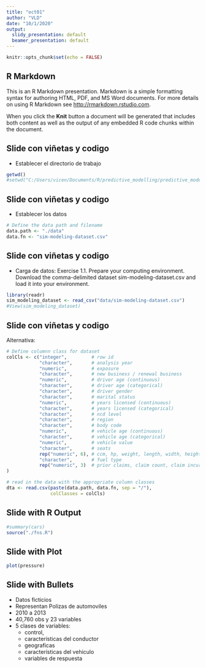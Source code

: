 ```yaml
---
title: "oct01"
author: "VLD"
date: "10/1/2020"
output:
  slidy_presentation: default
  beamer_presentation: default
---
```


```r
knitr::opts_chunk$set(echo = FALSE)
```

## R Markdown

This is an R Markdown presentation. Markdown is a simple formatting syntax for authoring HTML, PDF, and MS Word documents. For more details on using R Markdown see <http://rmarkdown.rstudio.com>.

When you click the **Knit** button a document will be generated that includes both content as well as the output of any embedded R code chunks within the document.

## Slide con viñetas  y codigo

- Establecer el directorio de trabajo
```r
getwd()
#setwd("C:/Users/vicen/Documents/R/predictive_modelling/predictive_modelling")
```
## Slide con viñetas  y codigo
- Establecer los datos
```r
# Define the data path and filename
data.path <- "./data"
data.fn <- "sim-modeling-dataset.csv"

```
## Slide con viñetas  y codigo
- Carga de datos:
Exercise 1.1. Prepare your computing environment. Download the comma-delimited
dataset sim-modeling-dataset.csv and load it into your environment.
```r
library(readr)
sim_modeling_dataset <- read_csv("data/sim-modeling-dataset.csv")
#View(sim_modeling_dataset)
```
## Slide con viñetas  y codigo
Alternativa: 
```r
# Define columnn class for dataset
colCls <- c("integer",         # row id
            "character",       # analysis year
            "numeric",         # exposure
            "character",       # new business / renewal business
            "numeric",         # driver age (continuous)
            "character",       # driver age (categorical)
            "character",       # driver gender
            "character",       # marital status
            "numeric",         # years licensed (continuous)
            "character",       # years licensed (categorical)
            "character",       # ncd level
            "character",       # region
            "character",       # body code
            "numeric",         # vehicle age (continuous)
            "character",       # vehicle age (categorical)
            "numeric",         # vehicle value
            "character",       # seats
            rep("numeric", 6), # ccm, hp, weight, length, width, height (all continuous)
            "character",       # fuel type
            rep("numeric", 3)  # prior claims, claim count, claim incurred (all continuous)
)

# read in the data with the appropriate column classes
dta <- read.csv(paste(data.path, data.fn, sep = "/"),
                colClasses = colCls)

```


## Slide with R Output

```r
#summary(cars)
source("./fns.R")
```

## Slide with Plot

```r
plot(pressure)
```

## Slide with Bullets

- Datos ficticios
- Representan Polizas de automoviles 
- 2010 a 2013
- 40,760 obs y 23 variables
- 5 clases de variables:
  - control, 
  - características del conductor
  - geograficas 
  - características del vehiculo
  - variables de respuesta
  
  